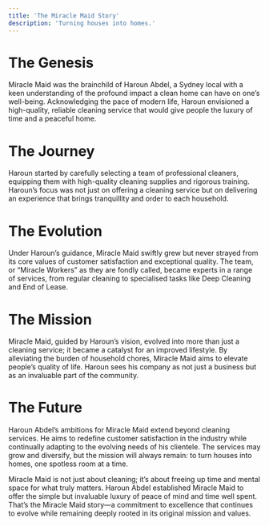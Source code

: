 ```yaml
---
title: 'The Miracle Maid Story'
description: 'Turning houses into homes.'
---
```


# The Genesis

Miracle Maid was the brainchild of Haroun Abdel, a Sydney local with a keen understanding of the profound impact a clean home can have on one’s well-being. Acknowledging the pace of modern life, Haroun envisioned a high-quality, reliable cleaning service that would give people the luxury of time and a peaceful home.

# The Journey

Haroun started by carefully selecting a team of professional cleaners, equipping them with high-quality cleaning supplies and rigorous training. Haroun’s focus was not just on offering a cleaning service but on delivering an experience that brings tranquillity and order to each household.

# The Evolution

Under Haroun’s guidance, Miracle Maid swiftly grew but never strayed from its core values of customer satisfaction and exceptional quality. The team, or “Miracle Workers” as they are fondly called, became experts in a range of services, from regular cleaning to specialised tasks like Deep Cleaning and End of Lease.

# The Mission

Miracle Maid, guided by Haroun’s vision, evolved into more than just a cleaning service; it became a catalyst for an improved lifestyle. By alleviating the burden of household chores, Miracle Maid aims to elevate people’s quality of life. Haroun sees his company as not just a business but as an invaluable part of the community.

# The Future

Haroun Abdel’s ambitions for Miracle Maid extend beyond cleaning services. He aims to redefine customer satisfaction in the industry while continually adapting to the evolving needs of his clientele. The services may grow and diversify, but the mission will always remain: to turn houses into homes, one spotless room at a time.

Miracle Maid is not just about cleaning; it’s about freeing up time and mental space for what truly matters. Haroun Abdel established Miracle Maid to offer the simple but invaluable luxury of peace of mind and time well spent. That’s the Miracle Maid story—a commitment to excellence that continues to evolve while remaining deeply rooted in its original mission and values.
